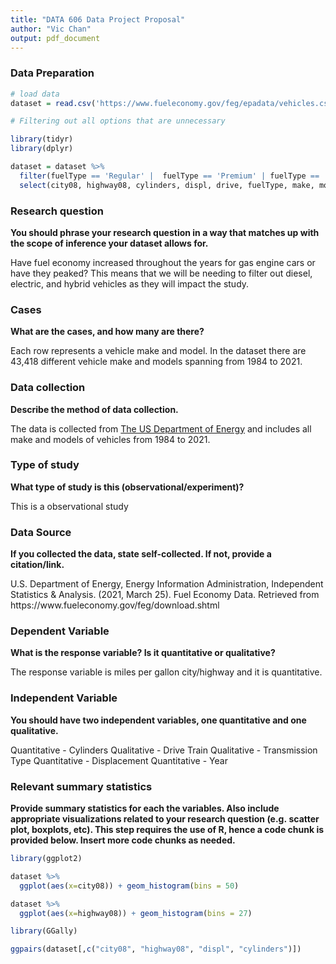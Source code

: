 ```yaml
---
title: "DATA 606 Data Project Proposal"
author: "Vic Chan"
output: pdf_document
---
```


### Data Preparation

```r
# load data
dataset = read.csv('https://www.fueleconomy.gov/feg/epadata/vehicles.csv')

# Filtering out all options that are unnecessary

library(tidyr)
library(dplyr)

dataset = dataset %>%
  filter(fuelType == 'Regular' |  fuelType == 'Premium' | fuelType == 'Midgrade') %>%
  select(city08, highway08, cylinders, displ, drive, fuelType, make, model, year, trany)
```


### Research question 

**You should phrase your research question in a way that matches up with the scope of inference your dataset allows for.**

Have fuel economy increased throughout the years for gas engine cars or have they peaked? This means that we will be needing to filter out diesel, electric, and hybrid vehicles as they will impact the study.

### Cases 

**What are the cases, and how many are there?**

Each row represents a vehicle make and model. In the dataset there are 43,418 different vehicle make and models spanning from 1984 to 2021.

### Data collection 

**Describe the method of data collection.**

The data is collected from [The US Department of Energy](https://www.fueleconomy.gov/feg/download.shtml) and includes all make and models of vehicles from 1984 to 2021. 

### Type of study 

**What type of study is this (observational/experiment)?**

This is a observational study

### Data Source 

**If you collected the data, state self-collected. If not, provide a citation/link.**

U.S. Department of Energy, Energy Information Administration, Independent Statistics & Analysis. (2021, March 25).  Fuel Economy Data.  Retrieved from https://www.fueleconomy.gov/feg/download.shtml


### Dependent Variable

**What is the response variable? Is it quantitative or qualitative?**

The response variable is miles per gallon city/highway and it is quantitative.

### Independent Variable

**You should have two independent variables, one quantitative and one qualitative.**

Quantitative - Cylinders
Qualitative - Drive Train
Qualitative - Transmission Type
Quantitative - Displacement
Quantitative - Year

### Relevant summary statistics 

**Provide summary statistics for each the variables. Also include appropriate visualizations related to your research question (e.g. scatter plot, boxplots, etc). This step requires the use of R, hence a code chunk is provided below. Insert more code chunks as needed.**

```r
library(ggplot2)

dataset %>%
  ggplot(aes(x=city08)) + geom_histogram(bins = 50)
```
```r
dataset %>%
  ggplot(aes(x=highway08)) + geom_histogram(bins = 27)
```
```r
library(GGally)

ggpairs(dataset[,c("city08", "highway08", "displ", "cylinders")])
```

